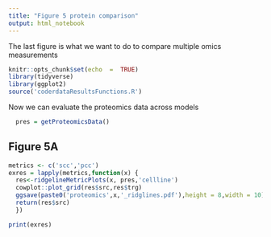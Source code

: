 ```yaml
---
title: "Figure 5 protein comparison"
output: html_notebook
---
```


The last figure is what we want to do to compare multiple omics measurements

```r
knitr::opts_chunk$set(echo  =  TRUE)
library(tidyverse)
library(ggplot2)
source('coderdataResultsFunctions.R')

```



Now we can evaluate the proteomics data across models
```r
  pres = getProteomicsData()

```

## Figure 5A


```r
metrics <- c('scc','pcc')
exres = lapply(metrics,function(x) {
  res<-ridgelineMetricPlots(x, pres,'cellline')
  cowplot::plot_grid(res$src,res$trg)
  ggsave(paste0('proteomics',x,'_ridglines.pdf'),height = 8,width = 10)
  return(res$src)
  })

print(exres)
```
